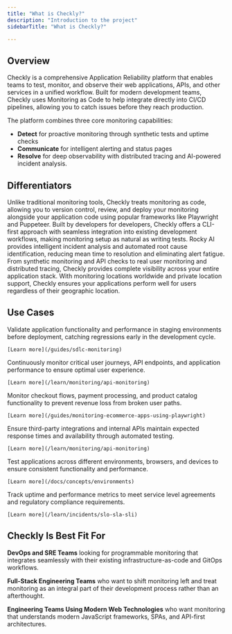 ```yaml
---
title: "What is Checkly?"
description: "Introduction to the project"
sidebarTitle: "What is Checkly?"

---
```


## Overview

Checkly is a comprehensive Application Reliability platform that enables teams to test, monitor, and observe their web applications, APIs, and other services in a unified workflow. Built for modern development teams, Checkly uses Monitoring as Code to help integrate directly into CI/CD pipelines, allowing you to catch issues before they reach production.

The platform combines three core monitoring capabilities: 
- **Detect** for proactive monitoring through synthetic tests and uptime checks
- **Communicate** for intelligent alerting and status pages
- **Resolve** for deep observability with distributed tracing and AI-powered incident analysis.

## Differentiators

<CardGroup cols={1}>
  <Card title="Monitoring-as-Code Philosophy" icon="code">
    Unlike traditional monitoring tools, Checkly treats monitoring as code, allowing you to version control, review, and deploy your monitoring alongside your application code using popular frameworks like Playwright and Puppeteer.
  </Card>
  
  <Card title="Developer-First Experience" icon="terminal">
    Built by developers for developers, Checkly offers a CLI-first approach with seamless integration into existing development workflows, making monitoring setup as natural as writing tests.
  </Card>
  
  <Card title="AI-Powered Insights" icon="brain">
    Rocky AI provides intelligent incident analysis and automated root cause identification, reducing mean time to resolution and eliminating alert fatigue.
  </Card>
  
  <Card title="End-to-End Coverage" icon="chart-line">
    From synthetic monitoring and API checks to real user monitoring and distributed tracing, Checkly provides complete visibility across your entire application stack.
  </Card>
  
  <Card title="Global Infrastructure" icon="globe">
    With monitoring locations worldwide and private location support, Checkly ensures your applications perform well for users regardless of their geographic location.
  </Card>
</CardGroup>

## Use Cases

<AccordionGroup>
  <Accordion title="Pre-Production Testing">
    Validate application functionality and performance in staging environments before deployment, catching regressions early in the development cycle.
    
    [Learn more](/guides/sdlc-monitoring)
  </Accordion>
  
  <Accordion title="Production Monitoring">
    Continuously monitor critical user journeys, API endpoints, and application performance to ensure optimal user experience.
    
    [Learn more](/learn/monitoring/api-monitoring)
  </Accordion>
  
  <Accordion title="E-commerce Monitoring">
    Monitor checkout flows, payment processing, and product catalog functionality to prevent revenue loss from broken user paths.
    
    [Learn more](/guides/monitoring-ecommerce-apps-using-playwright)
  </Accordion>
  
  <Accordion title="API Reliability">
    Ensure third-party integrations and internal APIs maintain expected response times and availability through automated testing.
    
    [Learn more](/learn/monitoring/api-monitoring)
  </Accordion>
  
  <Accordion title="Multi-Environment Validation">
    Test applications across different environments, browsers, and devices to ensure consistent functionality and performance.
    
    [Learn more](/docs/concepts/environments)
  </Accordion>
  
  <Accordion title="Compliance and SLA Monitoring">
    Track uptime and performance metrics to meet service level agreements and regulatory compliance requirements.
    
    [Learn more](/learn/incidents/slo-sla-sli)
  </Accordion>
</AccordionGroup>

## Checkly Is Best Fit For
**DevOps and SRE Teams** looking for programmable monitoring that integrates seamlessly with their existing infrastructure-as-code and GitOps workflows.

**Full-Stack Engineering Teams** who want to shift monitoring left and treat monitoring as an integral part of their development process rather than an afterthought.

**Engineering Teams Using Modern Web Technologies** who want monitoring that understands modern JavaScript frameworks, SPAs, and API-first architectures.